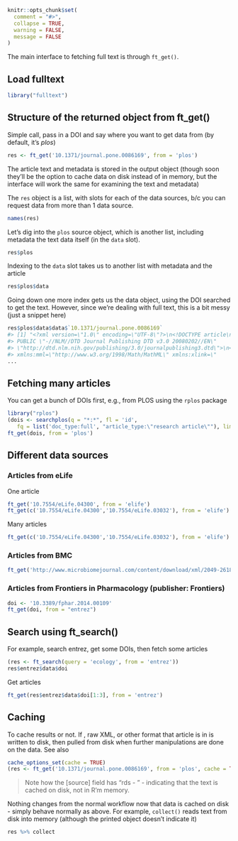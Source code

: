 <!--
%\VignetteEngine{knitr::knitr}
%\VignetteIndexEntry{Getting full text}
-->

```r
knitr::opts_chunk$set(
  comment = "#>",
  collapse = TRUE,
  warning = FALSE, 
  message = FALSE
)
```

The main interface to fetching full text is through `ft_get()`.

## Load fulltext

```r
library("fulltext")
```

## Structure of the returned object from ft_get()

Simple call, pass in a DOI and say where you want to get data from (by default, it's _plos_)

```r
res <- ft_get('10.1371/journal.pone.0086169', from = 'plos')
```

The article text and metadata is stored in the output object (though soon they'll be the 
option to cache data on disk instead of in memory, but the interface will work the same 
for examining the text and metadata)

The `res` object is a list, with slots for each of the data sources, b/c you can request 
data from more than 1 data source.

```r
names(res)
```

Let's dig into the `plos` source object, which is another list, including metadata the 
text data itself (in the `data` slot).

```r
res$plos
```

Indexing to the `data` slot takes us to another list with metadata and the article

```r
res$plos$data
```

Going down one more index gets us the data object, using the DOI searched to get the text. 
However, since we're dealing with full text, this is a bit messy (just a snippet here)

```r
res$plos$data$data$`10.1371/journal.pone.0086169`
#> [1] "<?xml version=\"1.0\" encoding=\"UTF-8\"?>\n<!DOCTYPE article\n  
#> PUBLIC \"-//NLM//DTD Journal Publishing DTD v3.0 20080202//EN\"
#> \"http://dtd.nlm.nih.gov/publishing/3.0/journalpublishing3.dtd\">\n<article
#> xmlns:mml=\"http://www.w3.org/1998/Math/MathML\" xmlns:xlink=\"
...
```

## Fetching many articles

You can get a bunch of DOIs first, e.g., from PLOS using the `rplos` package

```r
library("rplos")
(dois <- searchplos(q = "*:*", fl = 'id',
   fq = list('doc_type:full', "article_type:\"research article\""), limit = 5)$data$id)
ft_get(dois, from = 'plos')
```

## Different data sources

### Articles from eLife

One article

```r
ft_get('10.7554/eLife.04300', from = 'elife')
ft_get(c('10.7554/eLife.04300','10.7554/eLife.03032'), from = 'elife')
```

Many articles

```r
ft_get(c('10.7554/eLife.04300','10.7554/eLife.03032'), from = 'elife')
```

### Articles from BMC

```r
ft_get('http://www.microbiomejournal.com/content/download/xml/2049-2618-2-7.xml', from = 'bmc')
```

### Articles from Frontiers in Pharmacology (publisher: Frontiers)

```r
doi <- '10.3389/fphar.2014.00109'
ft_get(doi, from = "entrez")
```

## Search using ft_search()

For example, search entrez, get some DOIs, then fetch some articles

```r
(res <- ft_search(query = 'ecology', from = 'entrez'))
res$entrez$data$doi
```

Get articles

```r
ft_get(res$entrez$data$doi[1:3], from = 'entrez')
```

## Caching

To cache results or not. If \code{cache=TRUE}, raw XML, or other format that article is 
in is written to disk, then pulled from disk when further manipulations are done on 
the data. See also \code{\link{cache}}

```r
cache_options_set(cache = TRUE)
(res <- ft_get('10.1371/journal.pone.0086169', from = 'plos', cache = TRUE))
```

> Note how the [source] field has "rds - <path to file>" - indicating that the text is 
cached on disk, not in R'm memory.

Nothing changes from the normal workflow now that data is cached on disk - simply behave 
normally as above. For example, `collect()` reads text from disk into memory (although 
the printed object doesn't indicate it)

```r
res %>% collect
```
